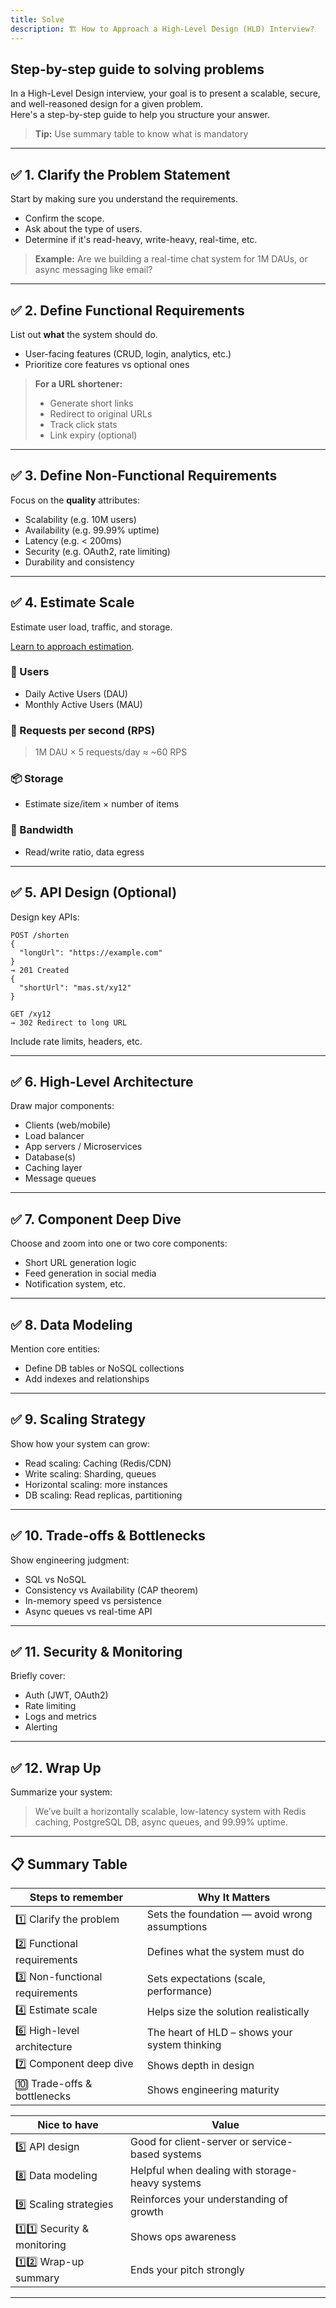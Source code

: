 ```yaml
---
title: Solve
description: 🏗️ How to Approach a High-Level Design (HLD) Interview?
---
```


## Step-by-step guide to solving problems

In a High-Level Design interview, your goal is to present a scalable, secure, and well-reasoned design for a given problem.  
Here's a step-by-step guide to help you structure your answer.

> **Tip:** Use summary table to know what is mandatory

---

## ✅ 1. Clarify the Problem Statement

Start by making sure you understand the requirements.

- Confirm the scope.
- Ask about the type of users.
- Determine if it's read-heavy, write-heavy, real-time, etc.

> **Example:** Are we building a real-time chat system for 1M DAUs, or async messaging like email?

---

## ✅ 2. Define Functional Requirements

List out **what** the system should do.

- User-facing features (CRUD, login, analytics, etc.)
- Prioritize core features vs optional ones

> **For a URL shortener:**  
> - Generate short links  
> - Redirect to original URLs  
> - Track click stats  
> - Link expiry (optional)

---

## ✅ 3. Define Non-Functional Requirements

Focus on the **quality** attributes:

- Scalability (e.g. 10M users)
- Availability (e.g. 99.99% uptime)
- Latency (e.g. < 200ms)
- Security (e.g. OAuth2, rate limiting)
- Durability and consistency

---

## ✅ 4. Estimate Scale

Estimate user load, traffic, and storage.

<Cards>
  <Card title="Learn to approach estimation" href="https://nextjs.org/docs" />
</Cards>

[Learn to approach estimation](https://github.com/donnemartin/system-design-primer).

### 👥 Users

- Daily Active Users (DAU)
- Monthly Active Users (MAU)

### 🔄 Requests per second (RPS)

> 1M DAU × 5 requests/day ≈ ~60 RPS

### 📦 Storage

- Estimate size/item × number of items

### 🧮 Bandwidth

- Read/write ratio, data egress

---

## ✅ 5. API Design (Optional)

Design key APIs:

```http
POST /shorten
{
  "longUrl": "https://example.com"
}
→ 201 Created
{
  "shortUrl": "mas.st/xy12"
}

GET /xy12
→ 302 Redirect to long URL
```

Include rate limits, headers, etc.

---

## ✅ 6. High-Level Architecture

Draw major components:

- Clients (web/mobile)
- Load balancer
- App servers / Microservices
- Database(s)
- Caching layer
- Message queues

---

## ✅ 7. Component Deep Dive

Choose and zoom into one or two core components:

- Short URL generation logic
- Feed generation in social media
- Notification system, etc.

---

## ✅ 8. Data Modeling

Mention core entities:

- Define DB tables or NoSQL collections
- Add indexes and relationships

---

## ✅ 9. Scaling Strategy

Show how your system can grow:

- Read scaling: Caching (Redis/CDN)
- Write scaling: Sharding, queues
- Horizontal scaling: more instances
- DB scaling: Read replicas, partitioning

---

## ✅ 10. Trade-offs & Bottlenecks

Show engineering judgment:

- SQL vs NoSQL
- Consistency vs Availability (CAP theorem)
- In-memory speed vs persistence
- Async queues vs real-time API

---

## ✅ 11. Security & Monitoring

Briefly cover:

- Auth (JWT, OAuth2)
- Rate limiting
- Logs and metrics
- Alerting

---

## ✅ 12. Wrap Up

Summarize your system:

> We’ve built a horizontally scalable, low-latency system with Redis caching, PostgreSQL DB, async queues, and 99.99% uptime.

---

## 📋 Summary Table

| Steps to remember         | Why It Matters                                 |
|--------------------------|------------------------------------------------|
| 1️⃣ Clarify the problem   | Sets the foundation — avoid wrong assumptions  |
| 2️⃣ Functional requirements | Defines what the system must do               |
| 3️⃣ Non-functional requirements | Sets expectations (scale, performance)    |
| 4️⃣ Estimate scale        | Helps size the solution realistically          |
| 6️⃣ High-level architecture | The heart of HLD – shows your system thinking|
| 7️⃣ Component deep dive   | Shows depth in design                          |
| 🔟 Trade-offs & bottlenecks | Shows engineering maturity                   |

| Nice to have             | Value                                          |
|--------------------------|------------------------------------------------|
| 5️⃣ API design           | Good for client-server or service-based systems|
| 8️⃣ Data modeling        | Helpful when dealing with storage-heavy systems|
| 9️⃣ Scaling strategies   | Reinforces your understanding of growth        |
| 1️⃣1️⃣ Security & monitoring | Shows ops awareness                        |
| 1️⃣2️⃣ Wrap-up summary   | Ends your pitch strongly                       |

---

